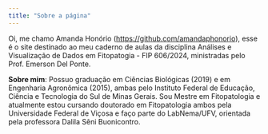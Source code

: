 ```yaml
---
title: "Sobre a página"
---
```


Oi, me chamo Amanda Honório (<https://github.com/amandaphonorio>), esse é o site destinado ao meu caderno de aulas da disciplina Análises e Visualização de Dados em Fitopatogia - FIP 606/2024, ministradas pelo Prof. Emerson Del Ponte.

**Sobre mim**: Possuo graduação em Ciências Biológicas (2019) e em Engenharia Agronômica (2015), ambas pelo Instituto Federal de Educação, Ciência e Tecnologia do Sul de Minas Gerais. Sou Mestre em Fitopatologia e atualmente estou cursando doutorado em Fitopatologia ambos pela Universidade Federal de Viçosa e faço parte do LabNema/UFV, orientada pela professora Dalila Sêni Buonicontro.
